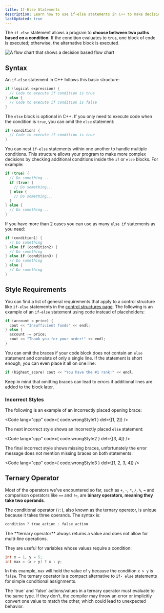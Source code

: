 ```yaml
---
title: If-Else Statements
description: Learn how to use if-else statements in C++ to make decisions and execute different blocks of code based on conditional expressions.
lastUpdated: true
---
```


The `if-else` statement allows a program to **choose between 
two paths based on a condition**. If the condition evaluates 
to `true`, one block of code is executed; otherwise, the 
alternative block is executed.

![A flow chart that shows a decision based flow chart](@assets/control/decision.webp)

## Syntax

An `if-else` statement in C++ follows this basic structure:

```cpp
if (logical expression) {
  // Code to execute if condition is true
} else {
  // Code to execute if condition is false
}
```

The `else` block is optional in C++. If you only need to execute 
code when the condition is `true`, you can omit the `else` statement:

```cpp
if (condition) {
  // Code to execute if condition is true
}
```

You can nest `if-else` statements within one another to handle multiple 
conditions. This structure allows your program to make more complex 
decisions by checking additional conditions inside the `if` or `else` blocks. 
For example:

```cpp
if (true) {
  // Do something...
  if (true) {
    // Do something...
  } else {
    // Do something...
  }
} else {
  // Do something...
}
```

If you have more than 2 cases you can use as many `else if` statements as you need:

```cpp
if (condition1) {
  // Do something
} else if (condition2) {
  // Do something
} else if (condition3) {
  // Do something
} else {
  // Do something
}
```

## Style Requirements

You can find a list of general requirements that apply to a control structure like `if-else` statements in the [control structures page](./control-structures#style-requirements). 
The following is an example of an `if-else` statement using code instead of placeholders:

```cpp
if (account < price) {
  cout << "Insufficient funds" << endl;
} else {
  account -= price;
  cout << "Thank you for your order!" << endl;
}
```

You can omit the braces if your code block does not contain an `else` 
statement and consists of only a single line. If the statement is short 
enough, you can even place it all on one line:

```cpp
if (highest_score) cout << "You have the #1 rank!" << endl;
```


<Aside type="caution">
Keep in mind that omitting braces can lead to errors if additional lines are added to the block later.
</Aside>

### Incorrect Styles


The following is an example of an incorrectly placed opening brace:

<Code lang="cpp" code={ code.wrongStyle1 } del={[1, 2]} />
  
The next incorrect style shows an incorrectly placed `else` statement:

<Code lang="cpp" code={ code.wrongStyle2 } del={[3, 4]} />

The final incorrect style shows missing braces, unfortunately the error message does not mention missing braces on both statements:

<Code lang="cpp" code={ code.wrongStyle3 } del={[1, 2, 3, 4]} />

## Ternary Operator

Most of the operators we've encountered so far, such as `+`, `-`, `*`, `/`, `%`, `=` and 
comparison operators like `==` and `!=`, are **binary operators, meaning they take 
two operands**.

The conditional operator (`?:`), also known as the ternary operator, is unique 
because it takes three operands. The syntax is:

```cpp
condition ? true_action : false_action
```

<Aside>The **ternary operator** always returns a value and does not allow for multi-line operations.</Aside>

They are useful for variables whose values require a condition:

```cpp
int x = 1, y = 5;
int max = (x > y) ? x : y;
```

In this example, `max` will hold the value of `y` because the condition 
`x > y` is `false`. The ternary operator is a compact alternative to `if-
else` statements for simple conditional assignments.

<Aside type="caution">
The `true` and `false` actions/values in a ternary operator must evaluate to the 
same type. If they don't, the compiler may throw an error or implicitly convert 
one value to match the other, which could lead to unexpected behavior.
</Aside>